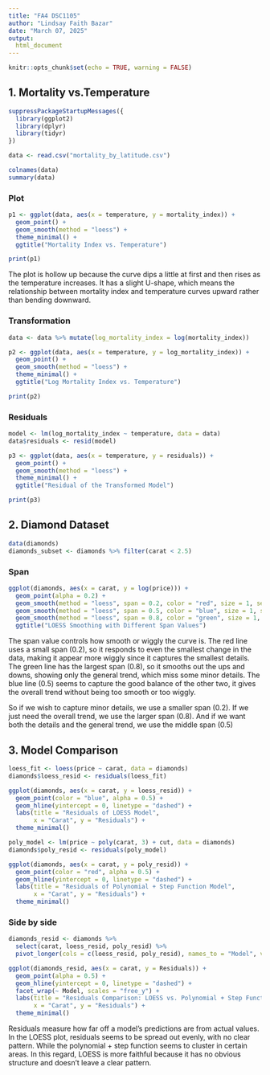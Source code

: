 ---
title: "FA4 DSC1105"
author: "Lindsay Faith Bazar"
date: "March 07, 2025"
output: 
  html_document
---

```{r setup, include=FALSE}
knitr::opts_chunk$set(echo = TRUE, warning = FALSE)
```

## 1. Mortality vs.Temperature

```{r load-data}

suppressPackageStartupMessages({
  library(ggplot2)
  library(dplyr)
  library(tidyr)
})

data <- read.csv("mortality_by_latitude.csv")

colnames(data)
summary(data)

```

### Plot

```{r plot-mortality}
p1 <- ggplot(data, aes(x = temperature, y = mortality_index)) +
  geom_point() +
  geom_smooth(method = "loess") +
  theme_minimal() +
  ggtitle("Mortality Index vs. Temperature")

print(p1)
```

The plot is hollow up because the curve dips a little at first and then rises as the temperature increases. It has a slight U-shape, which means the relationship between mortality index and temperature curves upward rather than bending downward.

### Transformation 

```{r transform-mortality}

data <- data %>% mutate(log_mortality_index = log(mortality_index))

p2 <- ggplot(data, aes(x = temperature, y = log_mortality_index)) +
  geom_point() +
  geom_smooth(method = "loess") +
  theme_minimal() +
  ggtitle("Log Mortality Index vs. Temperature")

print(p2)

```

### Residuals

```{r residuals-mortality}

model <- lm(log_mortality_index ~ temperature, data = data)
data$residuals <- resid(model)

p3 <- ggplot(data, aes(x = temperature, y = residuals)) +
  geom_point() +
  geom_smooth(method = "loess") +
  theme_minimal() +
  ggtitle("Residual of the Transformed Model")

print(p3)
```

## 2. Diamond Dataset


```{r load-diamonds}

data(diamonds)
diamonds_subset <- diamonds %>% filter(carat < 2.5)
```

### Span

```{r span }

ggplot(diamonds, aes(x = carat, y = log(price))) +
  geom_point(alpha = 0.2) +
  geom_smooth(method = "loess", span = 0.2, color = "red", size = 1, se = FALSE) +  
  geom_smooth(method = "loess", span = 0.5, color = "blue", size = 1, se = FALSE) + 
  geom_smooth(method = "loess", span = 0.8, color = "green", size = 1, se = FALSE) + 
  ggtitle("LOESS Smoothing with Different Span Values")

```

The span value controls how smooth or wiggly the curve is. The red line uses a small span (0.2), so it responds to even the smallest change in the data, making it appear more wiggly since it captures the smallest details.  The green line has the largest span (0.8), so it smooths out the ups and downs, showing only the general trend, which miss some minor details. The blue line (0.5) seems to capture the good balance of the other two, it gives the overall trend without being too smooth or too wiggly.

So if we wish to capture minor details, we use a smaller span (0.2). If we just need the overall trend, we use the larger span (0.8). And if we want both the details and the general trend, we use the middle span (0.5)

## 3. Model Comparison

```{r loess fit}
loess_fit <- loess(price ~ carat, data = diamonds)
diamonds$loess_resid <- residuals(loess_fit)

ggplot(diamonds, aes(x = carat, y = loess_resid)) +
  geom_point(color = "blue", alpha = 0.5) +
  geom_hline(yintercept = 0, linetype = "dashed") +
  labs(title = "Residuals of LOESS Model",
       x = "Carat", y = "Residuals") +
  theme_minimal()
```

```{r Fit Polynomial + Step Function Model}
poly_model <- lm(price ~ poly(carat, 3) + cut, data = diamonds)
diamonds$poly_resid <- residuals(poly_model)

ggplot(diamonds, aes(x = carat, y = poly_resid)) +
  geom_point(color = "red", alpha = 0.5) +
  geom_hline(yintercept = 0, linetype = "dashed") +
  labs(title = "Residuals of Polynomial + Step Function Model",
       x = "Carat", y = "Residuals") +
  theme_minimal()
```

### Side by side

```{r ss}

diamonds_resid <- diamonds %>%
  select(carat, loess_resid, poly_resid) %>%
  pivot_longer(cols = c(loess_resid, poly_resid), names_to = "Model", values_to = "Residuals")

ggplot(diamonds_resid, aes(x = carat, y = Residuals)) +
  geom_point(alpha = 0.5) +
  geom_hline(yintercept = 0, linetype = "dashed") +
  facet_wrap(~ Model, scales = "free_y") +
  labs(title = "Residuals Comparison: LOESS vs. Polynomial + Step Function",
       x = "Carat", y = "Residuals") +
  theme_minimal()

```

Residuals measure how far off a model’s predictions are from actual values. In the LOESS plot, residuals seems to be spread out evenly, with no clear pattern. While the polynomial + step function seems to cluster in certain areas. In this regard, LOESS is more faithful because it has no obvious structure and doesn’t leave a clear pattern.  